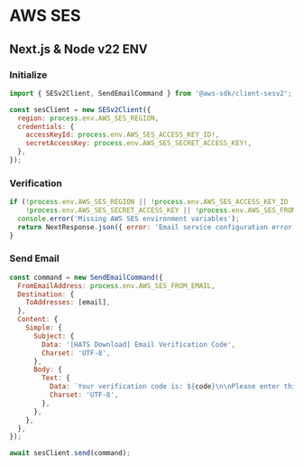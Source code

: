 # AWS SES

## Next.js & Node v22 ENV

### Initialize
```javascript
import { SESv2Client, SendEmailCommand } from '@aws-sdk/client-sesv2';

const sesClient = new SESv2Client({
  region: process.env.AWS_SES_REGION,
  credentials: {
    accessKeyId: process.env.AWS_SES_ACCESS_KEY_ID!,
    secretAccessKey: process.env.AWS_SES_SECRET_ACCESS_KEY!,
  },
});

```

### Verification
```javascript
if (!process.env.AWS_SES_REGION || !process.env.AWS_SES_ACCESS_KEY_ID ||
    !process.env.AWS_SES_SECRET_ACCESS_KEY || !process.env.AWS_SES_FROM_EMAIL) {
  console.error('Missing AWS SES environment variables');
  return NextResponse.json({ error: 'Email service configuration error' }, { status: 500 });
}
```

### Send Email
```javascript
const command = new SendEmailCommand({
  FromEmailAddress: process.env.AWS_SES_FROM_EMAIL,
  Destination: {
    ToAddresses: [email],
  },
  Content: {
    Simple: {
      Subject: {
        Data: '[HATS Download] Email Verification Code',
        Charset: 'UTF-8',
      },
      Body: {
        Text: {
          Data: `Your verification code is: ${code}\n\nPlease enter this code within 5 minutes.`,
          Charset: 'UTF-8',
        },
      },
    },
  },
});

await sesClient.send(command);
```